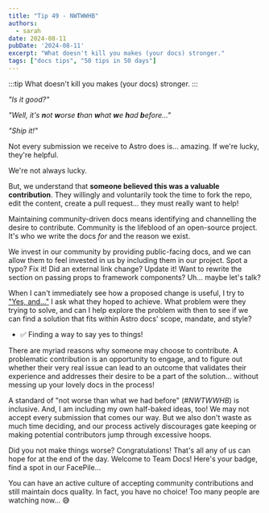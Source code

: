 ```yaml
---
title: "Tip 49 - NWTWWHB"
authors:
  - sarah
date: 2024-08-11
pubDate: '2024-08-11'
excerpt: "What doesn't kill you makes (your docs) stronger."
tags: ["docs tips", "50 tips in 50 days"]
---
```


:::tip
What doesn't kill you makes (your docs) stronger.
:::

*"Is it good?"*

*"Well, it's **n**ot **w**orse **t**han **w**hat **w**e **h**ad **b**efore..."*

*"Ship it!"*

Not every submission we receive to Astro does is... amazing. If we're lucky, they're helpful.

We're not always lucky.

But, we understand that **someone believed this was a valuable contribution**. They willingly and voluntarily took the time to fork the repo, edit the content, create a pull request... they must really want to help! 

Maintaining community-driven docs means identifying and channelling the desire to contribute. Community is the lifeblood of an open-source project. It's who we write the docs *for* and the reason we exist.

We invest in our community by providing public-facing docs, and we can allow them to feel invested in us by including them in our project. Spot a typo? Fix it! Did an external link change? Update it! Want to rewrite the section on passing props to framework components? Uh... maybe let's talk?
 
When I can't immediately see how a proposed change is useful, I try to ["Yes, and..."](https://en.wikipedia.org/wiki/Yes,_and...) I ask what they hoped to achieve. What problem were they trying to solve, and can I help explore the problem with then to see if we can find a solution that fits within Astro docs' scope, mandate, and style?

- ✅ Finding a way to say yes to things!

There are myriad reasons why someone may choose to contribute. A problematic contribution is an opportunity to engage, and to figure out whether their very real issue can lead to an outcome that validates their experience and addresses their desire to be a part of the solution... without messing up your lovely docs in the process!

A standard of "not worse than what we had before" (*#NWTWWHB*) is inclusive. And, I am including my own half-baked ideas, too! We may not accept every submission that comes our way. But we also don't waste as much time deciding, and our process actively discourages gate keeping or making potential contributors jump through excessive hoops.

Did you not make things worse? Congratulations! That's all any of us can hope for at the end of the day. Welcome to Team Docs! Here's your badge, find a spot in our FacePile...

You can have an active culture of accepting community contributions and still maintain docs quality. In fact, you have no choice! Too many people are watching now... 😅



<LinkCard title="See the whole list of tips!" href="/blog/50-docs-tips-in-50-days" />